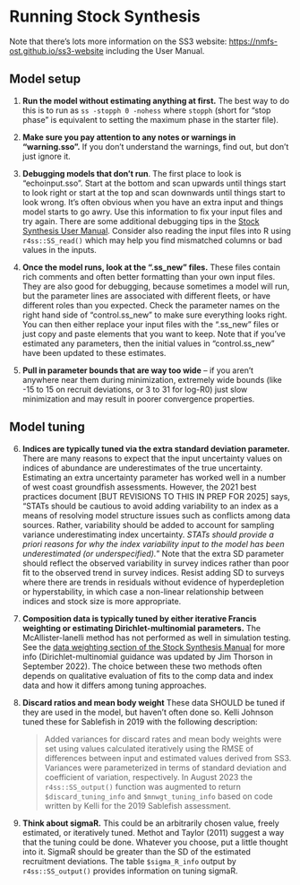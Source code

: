 # Running Stock Synthesis

Note that there's lots more information on the SS3 website: [https://nmfs-ost.github.io/ss3-website](https://nmfs-ost.github.io/ss3-website) including the User Manual.

## Model setup

1.  **Run the model without estimating anything at first.** The best way to do this is to run as `ss -stopph 0 -nohess` where `stopph` (short for "stop phase" is equivalent to setting the maximum phase in the starter file).

2.  **Make sure you pay attention to any notes or warnings in "warning.sso".** If you don't understand the warnings, find out, but don't just ignore it.

3.  **Debugging models that don't run**. The first place to look is "echoinput.sso". Start at the bottom and scan upwards until things start to look right or start at the top and scan downwards until things start to look wrong. It's often obvious when you have an extra input and things model starts to go awry. Use this information to fix your input files and try again. There are some additional debugging tips in the [Stock Synthesis User Manual](https://nmfs-ost.github.io/ss3-doc/SS330_User_Manual_release.html#debugging-tips). Consider also reading the input files into R using `r4ss::SS_read()` which may help you find mismatched columns or bad values in the inputs.

4.  **Once the model runs, look at the ".ss_new" files.** These files contain rich comments and often better formatting than your own input files. They are also good for debugging, because sometimes a model will run, but the parameter lines are associated with different fleets, or have different roles than you expected. Check the parameter names on the right hand side of "control.ss_new" to make sure everything looks right. You can then either replace your input files with the ".ss_new" files or just copy and paste elements that you want to keep. Note that if you've estimated any parameters, then the initial values in "control.ss_new" have been updated to these estimates.

5.  **Pull in parameter bounds that are way too wide** -- if you aren't anywhere near them during minimization, extremely wide bounds (like -15 to 15 on recruit deviations, or 3 to 31 for log-R0) just slow minimization and may result in poorer convergence properties.

## Model tuning

6.  **Indices are typically tuned via the extra standard deviation parameter.** There are many reasons to expect that the input uncertainty values on indices of abundance are underestimates of the true uncertainty. Estimating an extra uncertainty parameter has worked well in a number of west coast groundfish assessments. However, the 2021 best practices document \[BUT REVISIONS TO THIS IN PREP FOR 2025\] says, "STATs should be cautious to avoid adding variability to an index as a means of resolving model structure issues such as conflicts among data sources. Rather, variability should be added to account for sampling variance underestimating index uncertainty. *STATs should provide a priori reasons for why the index variability input to the model has been underestimated (or underspecified).*" Note that the extra SD parameter should reflect the observed variability in survey indices rather than poor fit to the observed trend in survey indices. Resist adding SD to surveys where there are trends in residuals without evidence of hyperdepletion or hyperstability, in which case a non-linear relationship between indices and stock size is more appropriate.

7.  **Composition data is typically tuned by either iterative Francis weighting or estimating Dirichlet-multinomial parameters.** The McAllister-Ianelli method has not performed as well in simulation testing. See the [data weighting section of the Stock Synthesis Manual](https://nmfs-stock-synthesis.github.io/doc/SS330_User_Manual.html#DataWeight) for more info (Dirichlet-multinomial guidance was updated by Jim Thorson in September 2022). The choice between these two methods often depends on qualitative evaluation of fits to the comp data and index data and how it differs among tuning approaches.

8.  **Discard ratios and mean body weight** These data SHOULD be tuned if they are used in the model, but haven't often done so. Kelli Johnson tuned these for Sablefish in 2019 with the following description:

    > Added variances for discard rates and mean body weights were set using values calculated iteratively using the RMSE of differences between input and estimated values derived from SS3. Variances were parameterized in terms of standard deviation and coefficient of variation, respectively. In August 2023 the `r4ss::SS_output()` function was augmented to return `$discard_tuning_info` and `$mnwgt_tuning_info` based on code written by Kelli for the 2019 Sablefish assessment.

9.  **Think about sigmaR.** This could be an arbitrarily chosen value, freely estimated, or iteratively tuned. Methot and Taylor (2011) suggest a way that the tuning could be done. Whatever you choose, put a little thought into it. SigmaR should be greater than the SD of the estimated recruitment deviations. The table `$sigma_R_info` output by `r4ss::SS_output()` provides information on tuning sigmaR.